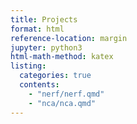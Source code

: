 ```yaml
---
title: Projects 
format: html
reference-location: margin
jupyter: python3
html-math-method: katex
listing:
  categories: true
  contents:
    - "nerf/nerf.qmd" 
    - "nca/nca.qmd"
---
```


